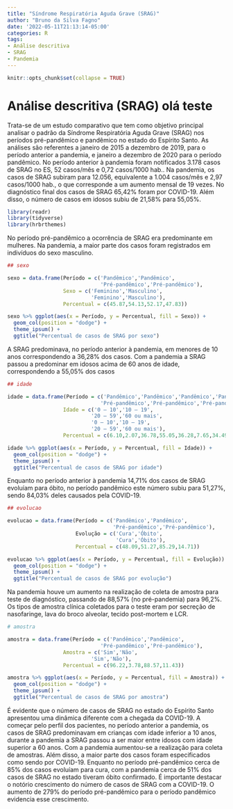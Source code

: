 ```yaml
---
title: "Síndrome Respiratória Aguda Grave (SRAG)"
author: "Bruno da Silva Fagno"
date: '2022-05-11T21:13:14-05:00'
categories: R
tags:
- Análise descritiva
- SRAG
- Pandemia
---
```


```r
knitr::opts_chunk$set(collapse = TRUE)
```

# Análise descritiva (SRAG) olá teste

Trata-se de um estudo comparativo que tem como objetivo principal analisar o padrão da Síndrome Respiratória Aguda Grave (SRAG) nos períodos pré-pandêmico e pandêmico no estado do Espírito Santo. As análises são referentes a janeiro de 2015 a dezembro de 2019, para o período anterior a pandemia, e janeiro a dezembro de 2020 para o período pandêmico. No período anterior à pandemia foram notificados 3.178 casos de SRAG no ES, 52 casos/mês e 0,72 casos/1000 hab.. Na pandemia, os casos de SRAG subiram para 12.056, equivalente a 1.004 casos/mês e 2,97 casos/1000 hab., o que corresponde a um aumento mensal de 19 vezes. No diagnóstico final dos casos de SRAG 65,42% foram por COVID-19. Além disso, o número de casos em idosos subiu de 21,58% para 55,05%.


```r
library(readr)
library(tidyverse)
library(hrbrthemes)
```


No período pré-pandêmico a ocorrência de SRAG era predominante em mulheres. Na pandemia, a maior parte dos casos foram registrados em indivíduos do sexo masculino.

```r
## sexo 

sexo = data.frame(Período = c('Pandêmico','Pandêmico',
                              'Pré-pandêmico','Pré-pandêmico'),
                  Sexo = c('Feminino','Masculino',
                           'Feminino','Masculino'),
                  Percentual = c(45.87,54.13,52.17,47.83))

sexo %>% ggplot(aes(x = Período, y = Percentual, fill = Sexo)) +
  geom_col(position = "dodge") +
  theme_ipsum() + 
  ggtitle("Percentual de casos de SRAG por sexo")

```

A SRAG predominava, no período anterior à pandemia, em menores de 10 anos correspondendo a 36,28% dos casos. Com a pandemia a SRAG passou a predominar em idosos acima de 60 anos de idade, correspondendo a 55,05% dos casos

```r
## idade

idade = data.frame(Período = c('Pandêmico','Pandêmico','Pandêmico','Pandêmico',
                              'Pré-pandêmico','Pré-pandêmico','Pré-pandêmico','Pré-pandêmico'),
                  Idade = c('0 – 10','10 – 19',
                           '20 – 59','60 ou mais',
                           '0 – 10','10 – 19',
                           '20 – 59','60 ou mais'),
                  Percentual = c(6.10,2.07,36.78,55.05,36.28,7.65,34.49,21.58))

idade %>% ggplot(aes(x = Período, y = Percentual, fill = Idade)) +
  geom_col(position = "dodge") +
  theme_ipsum() + 
  ggtitle("Percentual de casos de SRAG por idade")
```


Enquanto no período anterior à pandemia 14,71% dos casos de SRAG evoluíam para óbito, no período pandêmico este número subiu para 51,27%, sendo 84,03% deles causados pela COVID-19.

```r
## evolucao 

evolucao = data.frame(Período = c('Pandêmico','Pandêmico',
                                  'Pré-pandêmico','Pré-pandêmico'),
                      Evolução = c('Cura','Óbito',
                                   'Cura','Óbito'),
                      Percentual = c(48.09,51.27,85.29,14.71))

evolucao %>% ggplot(aes(x = Período, y = Percentual, fill = Evolução)) +
  geom_col(position = "dodge") +
  theme_ipsum() + 
  ggtitle("Percentual de casos de SRAG por evolução")

```


Na pandemia houve um aumento na realização de coleta de amostra para teste de diagnóstico, passando de 88,57% (no pré-pandemia) para 96,2%. Os tipos de amostra clínica coletados para o teste eram por secreção de nasofaringe, lava do broco alveolar, tecido post-mortem e LCR. 

```r
# amostra

amostra = data.frame(Período = c('Pandêmico','Pandêmico',
                              'Pré-pandêmico','Pré-pandêmico'),
                  Amostra = c('Sim','Não',
                           'Sim','Não'),
                  Percentual = c(96.22,3.78,88.57,11.43))

amostra %>% ggplot(aes(x = Período, y = Percentual, fill = Amostra)) +
  geom_col(position = "dodge") +
  theme_ipsum() + 
  ggtitle("Percentual de casos de SRAG por amostra")

```

É evidente que o número de casos de SRAG no estado do Espírito Santo apresentou uma dinâmica diferente com a chegada da COVID-19. A começar pelo perfil dos pacientes, no período anterior a pandemia, os casos de SRAG predominavam em crianças com idade inferior a 10 anos, durante a pandemia a SRAG passou a ser maior entre idosos com idade superior a 60 anos. Com a pandemia aumentou-se a realização para coleta de amostras. Além disso, a maior parte dos casos foram especificados como sendo por COVID-19. Enquanto no período pré-pandêmico cerca de 85% dos casos evoluíam para cura, com a pandemia cerca de 51% dos casos de SRAG no estado tiveram óbito confirmado. É importante destacar o notório crescimento do número de casos de SRAG com a COVID-19. O aumento de 279% do período pré-pandêmico para o período pandêmico evidencia esse crescimento.